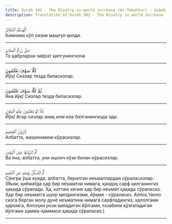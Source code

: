 ```yaml
---
title: Surah 102 - The Rivalry in world increase (At-Takathur) - Uzbek
description: Translation of Surah 102 - The Rivalry in world increase (At-Takathur) in Uzbek
---
```





<Aside type="quran" title="1">
أَلْهَىٰكُمُ ٱلتَّكَاثُرُ
</Aside>

<Aside type="reference" title="1">
Кимники кўп сизни машғул қилди.
</Aside>

---

<Aside type="quran" title="2">
حَتَّىٰ زُرْتُمُ ٱلْمَقَابِرَ
</Aside>

<Aside type="reference" title="2">
То қабрларни зиёрат қилгунингизча
</Aside>

---

<Aside type="quran" title="3">
كَلَّا سَوْفَ تَعْلَمُونَ
</Aside>

<Aside type="reference" title="3">
Йўқ! Сизлар тезда биласизлар.
</Aside>

---

<Aside type="quran" title="4">
ثُمَّ كَلَّا سَوْفَ تَعْلَمُونَ
</Aside>

<Aside type="reference" title="4">
Яна йўқ! Сизлар тезда биласизлар.
</Aside>

---

<Aside type="quran" title="5">
كَلَّا لَوْ تَعْلَمُونَ عِلْمَ ٱلْيَقِينِ
</Aside>

<Aside type="reference" title="5">
Йўқ! Агар сизлар аниқ илм ила билганингизда эди.
</Aside>

---

<Aside type="quran" title="6">
لَتَرَوُنَّ ٱلْجَحِيمَ
</Aside>

<Aside type="reference" title="6">
Албатта, жаҳаннамни кўрасизлар.
</Aside>

---

<Aside type="quran" title="7">
ثُمَّ لَتَرَوُنَّهَا عَيْنَ ٱلْيَقِينِ
</Aside>

<Aside type="reference" title="7">
Ва яна, албатта, уни ишонч кўзи билан кўрасизлар.
</Aside>

---

<Aside type="quran" title="8">
ثُمَّ لَتُسْـَٔلُنَّ يَوْمَئِذٍ عَنِ ٱلنَّعِيمِ
</Aside>

<Aside type="reference" title="8">
Сўнгра ўша кунда, албатта, берилган неъматлардан сўраласизлар. (Яъни, қиёматда ҳар бир неъматни нимага, қандоқ сарф қилганингиз ҳақида сўралади. Ҳа, каттаю кичик ҳар бир неъмат ҳақида сўраласиз. Ҳар бир неъматга шукр қилдингизми, йўқми - сўраласиз. Аллоҳ таоло сизга берган молу дунё неъматини нимага сарфладингиз, ҳалолгами ҳаромга, Аллоҳни рози қиладиган йўлгами, ғазабини қўзғатадиган йўлгами ҳамма-ҳаммаси ҳақида сўраласиз.)
</Aside>

---
